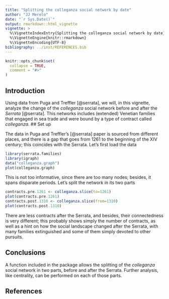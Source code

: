 ```yaml
---
title: "Splitting the colleganza social network by date"
author: "JJ Merelo"
date: "`r Sys.Date()`"
output: rmarkdown::html_vignette
vignette: >
  %\VignetteIndexEntry{Splitting the colleganza social network by date}
  %\VignetteEngine{knitr::rmarkdown}
  %\VignetteEncoding{UTF-8}
bibliography: ../inst/REFERENCES.bib
---
```


```r
knitr::opts_chunk$set(
  collapse = TRUE,
  comment = "#>"
)
```

## Introduction

Using data from Puga and Treffler [@serrata], we will, in this vignette, analyze the change of the *colleganza* social network before and after the *Serrata* [@serrata]. This networks includes (extended) Venetian families that engaged in sea trade and were bound by a type of contract called *colleganza*. 
## Set up

The data in Puga and Treffler's [@serrata] paper is sourced from different places, and there is a gap that goes from 1261 to the beginning of the XIV century; this coincides with the Serrata. Let's first load the data

```r
library(serrata.families)
library(igraph)
data("colleganza.graph")
plot(colleganza.graph)
```
This is not too informative, since there are too many nodes; besides, it spans disparate periods. Let's split the network in its two parts

```r
contracts.pre.1261 <- colleganza.slice(to=1261)
plot(contracts.pre.1261)
contracts.post.1310 <- colleganza.slice(from=1310)
plot(contracts.post.1310)
```
There are less contracts after the Serrata, and besides, their connectedness is very different; this probably shows simply the number of contracts, as well as a hint on how the social landscape changed after the Serrata, with many families extinguished and some of them simply devoted to other pursuits.

## Conclusions

A function included in the package allows the splitting of the *colleganza* social network in two parts, before and after the Serrata. Further analysis, like centrality, can be performed on each of those parts.

## References
